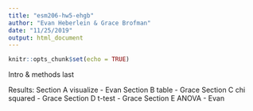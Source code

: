 ```yaml
---
title: "esm206-hw5-ehgb"
author: "Evan Heberlein & Grace Brofman"
date: "11/25/2019"
output: html_document
---
```


```r
knitr::opts_chunk$set(echo = TRUE)
```

Intro & methods last

Results:
Section A visualize - Evan
Section B table - Grace
Section C chi squared - Grace
Section D t-test - Grace
Section E ANOVA - Evan